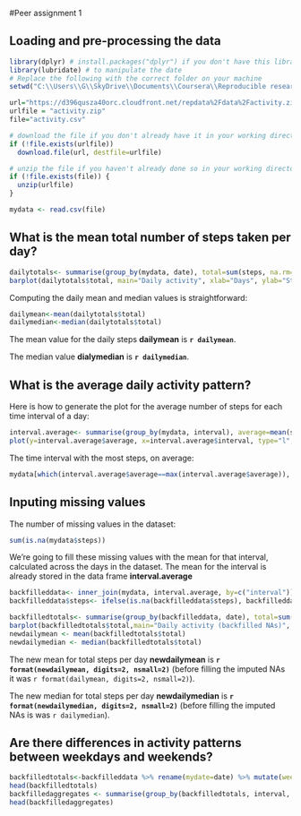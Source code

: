 
#Peer assignment 1

## Loading and pre-processing the data
```r
library(dplyr) # install.packages("dplyr") if you don't have this library on your system
library(lubridate) # to manipulate the date
# Replace the following with the correct folder on your machine
setwd("C:\\Users\\G\\SkyDrive\\Documents\\Coursera\\Reproducible research")

url="https://d396qusza40orc.cloudfront.net/repdata%2Fdata%2Factivity.zip"
urlfile = "activity.zip"
file="activity.csv"

# download the file if you don't already have it in your working directory
if (!file.exists(urlfile))
  download.file(url, destfile=urlfile)

# unzip the file if you haven't already done so in your working directory
if (!file.exists(file)) {
  unzip(urlfile)
}

mydata <- read.csv(file)

```

## What is the mean total number of steps taken per day?
```r
dailytotals<- summarise(group_by(mydata, date), total=sum(steps, na.rm=T))
barplot(dailytotals$total, main="Daily activity", xlab="Days", ylab="Steps")
```

Computing the daily mean and median values is straightforward:
```r
dailymean<-mean(dailytotals$total)
dailymedian<-median(dailytotals$total)
```
The mean value for the daily steps **dailymean** is **`r dailymean`**.

The median value **dialymedian** is **`r dailymedian`**.

##  What is the average daily activity pattern?
Here is how to generate the plot for the average number of steps for each time interval of a day:
```r
interval.average<- summarise(group_by(mydata, interval), average=mean(steps, na.rm=T))
plot(y=interval.average$average, x=interval.average$interval, type="l", main="Daily activity patterns", xlab="Time interval (minutes)", ylab="Average steps")
```

The time interval with the most steps, on average:
```r
mydata[which(interval.average$average==max(interval.average$average)), "interval"]

```

## Inputing missing values
The number of missing values in the dataset:
```r
sum(is.na(mydata$steps))
```

We're going to fill these missing values with the mean for that interval, calculated across the days in the dataset. The mean for the interval is already stored in the data frame **interval.average**
```r
backfilleddata<- inner_join(mydata, interval.average, by=c("interval")) # add a column showing the mean for that time interval
backfilleddata$steps<- ifelse(is.na(backfilleddata$steps), backfilleddata$average, backfilleddata$steps) # replace the "steps" value with the mean for all NAs.

backfilledtotals<- summarise(group_by(backfilleddata, date), total=sum(steps, na.rm=T))
barplot(backfilledtotals$total,main="Daily activity (backfilled NAs)", xlab="Days", ylab="Steps")
newdailymean <- mean(backfilledtotals$total)
newdailymedian <- median(backfilledtotals$total)

```
 
The new mean for total steps per day **newdailymean** is **`r format(newdailymean, digits=2, nsmall=2)`** (before filling the imputed NAs it was `r format(dailymean, digits=2, nsmall=2)`).

The new median for total steps per day **newdailymedian** is **`r format(newdailymedian, digits=2, nsmall=2)`** (before filling the imputed NAs is was `r dailymedian`).


## Are there differences in activity patterns between weekdays and weekends?
```r
backfilledtotals<-backfilleddata %>% rename(mydate=date) %>% mutate(weekdayflag = ifelse(weekdays(ymd(mydate)) %in% c("Sunday", "Saturday"), "Weekend", "Weekday")) %>% select(-average)
head(backfilledtotals)
backfilledaggregates <- summarise(group_by(backfilledtotals, interval, weekdayflag), average=mean(steps, na.rm=TRUE))
head(backfilledaggregates)

```